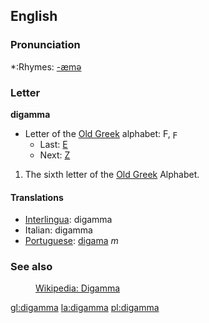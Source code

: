 ==English==

===Pronunciation===
*:Rhymes: [[Rhymes:English:-æmə|-æmə]]

===Letter===
'''digamma'''

*Letter of the [[w:Old Greek|Old Greek]] alphabet: &#x3dc;, &#x3dd;
**Last: [[epsilon|&#917;]]
**Next: [[zeta|&#918;]]

#The sixth letter of the [[w:Old Greek|Old Greek]] Alphabet.

==== Translations ====
*[[Interlingua]]: digamma
*Italian: digamma
*[[Portuguese]]: [[digama]] ''m''

=== See also ===
:[[w:Digamma (letter)|Wikipedia: Digamma]]

[[gl:digamma]]
[[la:digamma]]
[[pl:digamma]]